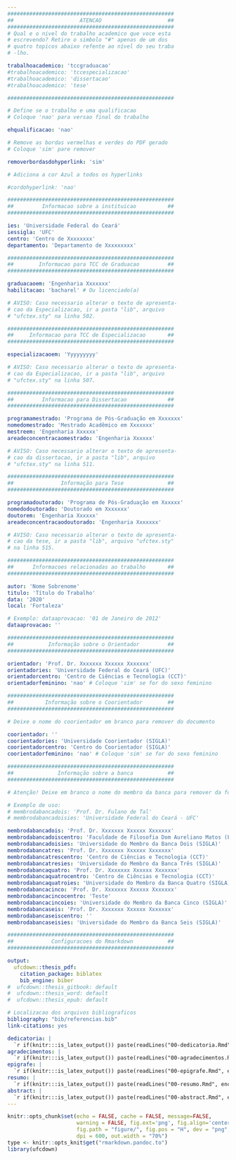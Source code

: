 ```yaml
---
#####################################################
##                     ATENCAO                     ##
#####################################################
# Qual e o nivel do trabalho academico que voce esta 
# escrevendo? Retire o simbolo "#" apenas de um dos 
# quatro topicos abaixo refente ao nível do seu traba
# -lho.

trabalhoacademico: 'tccgraduacao'
#trabalhoacademico: 'tccespecializacao'
#trabalhoacademico: 'dissertacao'
#trabalhoacademico: 'tese'

#####################################################

# Define se o trabalho e uma qualificacao
# Coloque 'nao' para versao final do trabalho

ehqualificacao: 'nao'

# Remove as bordas vermelhas e verdes do PDF gerado
# Coloque 'sim' pare remover

removerbordasdohyperlink: 'sim' 

# Adiciona a cor Azul a todos os hyperlinks

#cordohyperlink: 'nao'

#####################################################
##         Informacao sobre a instituicao          ##
#####################################################

ies: 'Universidade Federal do Ceará'
iessigla: 'UFC'
centro: 'Centro de Xxxxxxxx'
departamento: 'Departamento de Xxxxxxxxx'

#####################################################
##        Informacao para TCC de Graduacao         ##
#####################################################

graduacaoem: 'Engenharia Xxxxxxx'
habilitacao: 'bacharel' # Ou licenciado(a)

# AVISO: Caso necessario alterar o texto de apresenta-
# cao da Especializacao, ir a pasta "lib", arquivo 
# "ufctex.sty" na linha 502.

#####################################################
##     Informacao para TCC de Especializacao       ##
#####################################################

especializacaoem: 'Yyyyyyyyy'

# AVISO: Caso necessario alterar o texto de apresenta-
# cao da Especializacao, ir a pasta "lib", arquivo 
# "ufctex.sty" na linha 507.

#####################################################
##         Informacao para Dissertacao             ##
#####################################################

programamestrado: 'Programa de Pós-Graduação em Xxxxxxx'
nomedomestrado: 'Mestrado Acadêmico em Xxxxxxx'
mestreem: 'Engenharia Xxxxxx'
areadeconcentracaomestrado: 'Engenharia Xxxxxx'

# AVISO: Caso necessario alterar o texto de apresenta-
# cao da dissertacao, ir a pasta "lib", arquivo 
# "ufctex.sty" na linha 511.

#####################################################
##               Informação para Tese              ##
#####################################################

programadoutorado: 'Programa de Pós-Graduação em Xxxxxx'
nomedodoutorado: 'Doutorado em Xxxxxxx'
doutorem: 'Engenharia Xxxxxx'
areadeconcentracaodoutorado: 'Engenharia Xxxxxxx'

# AVISO: Caso necessario alterar o texto de apresenta-
# cao da tese, ir a pasta "lib", arquivo "ufctex.sty" 
# na linha 515.

#####################################################
##      Informacoes relacionadas ao trabalho       ##
#####################################################

autor: 'Nome Sobrenome'
titulo: 'Título do Trabalho'
data: '2020'
local: 'Fortaleza'

# Exemplo: dataaprovacao: '01 de Janeiro de 2012'
dataaprovacao: ''

#####################################################
##           Informação sobre o Orientador         ##
#####################################################

orientador: 'Prof. Dr. Xxxxxxx Xxxxxx Xxxxxxx'
orientadories: 'Universidade Federal do Ceará (UFC)'
orientadorcentro: 'Centro de Ciências e Tecnologia (CCT)'
orientadorfeminino: 'nao' # Coloque 'sim' se for do sexo feminino

#####################################################
##          Informação sobre o Coorientador        ##
#####################################################

# Deixe o nome do coorientador em branco para remover do documento

coorientador: ''
coorientadories: 'Universidade Coorientador (SIGLA)'
coorientadorcentro: 'Centro do Coorientador (SIGLA)'
coorientadorfeminino: 'nao' # Coloque 'sim' se for do sexo feminino

#####################################################
##              Informação sobre a banca           ##
#####################################################

# Atenção! Deixe em branco o nome do membro da banca para remover da folha de aprovacao

# Exemplo de uso:
# membrodabancadois: 'Prof. Dr. Fulano de Tal'
# membrodabancadoisies: 'Universidade Federal do Ceará - UFC'

membrodabancadois: 'Prof. Dr. Xxxxxxx Xxxxxx Xxxxxxx'
membrodabancadoiscentro: 'Faculdade de Filosofia Dom Aureliano Matos (FAFIDAM)'
membrodabancadoisies: 'Universidade do Membro da Banca Dois (SIGLA)'
membrodabancatres: 'Prof. Dr. Xxxxxxx Xxxxxx Xxxxxxx'
membrodabancatrescentro: 'Centro de Ciências e Tecnologia (CCT)'
membrodabancatresies: 'Universidade do Membro da Banca Três (SIGLA)'
membrodabancaquatro: 'Prof. Dr. Xxxxxxx Xxxxxx Xxxxxxx'
membrodabancaquatrocentro: 'Centro de Ciências e Tecnologia (CCT)'
membrodabancaquatroies: 'Universidade do Membro da Banca Quatro (SIGLA)'
membrodabancacinco: 'Prof. Dr. Xxxxxxx Xxxxxx Xxxxxxx'
membrodabancacincocentro: 'Teste'
membrodabancacincoies: 'Universidade do Membro da Banca Cinco (SIGLA)'
membrodabancaseis: 'Prof. Dr. Xxxxxxx Xxxxxx Xxxxxxx'
membrodabancaseiscentro: ''
membrodabancaseisies: 'Universidade do Membro da Banca Seis (SIGLA)'

#####################################################
##            Configuracoes do Rmarkdown           ##
#####################################################

output: 
  ufcdown::thesis_pdf:
    citation_package: biblatex
    bib_engine: biber
#  ufcdown::thesis_gitbook: default
#  ufcdown::thesis_word: default
#  ufcdown::thesis_epub: default

# Localizacao dos arquivos bibliograficos
bibliography: "bib/referencias.bib"
link-citations: yes

dedicatoria: |
  `r if(knitr:::is_latex_output()) paste(readLines("00-dedicatoria.Rmd", encoding = "UTF-8"), collapse = '\n  ')`
agradecimentos: |
  `r if(knitr:::is_latex_output()) paste(readLines("00-agradecimentos.Rmd", encoding = "UTF-8"), collapse = '\n  ')`
epigrafe: |
  `r if(knitr:::is_latex_output()) paste(readLines("00-epigrafe.Rmd", encoding = "UTF-8"), collapse = '\n  ')`
resumo: |
  `r if(knitr:::is_latex_output()) paste(readLines("00-resumo.Rmd", encoding = "UTF-8"), collapse = '\n  ')`
abstract: |
  `r if(knitr:::is_latex_output()) paste(readLines("00-abstract.Rmd", encoding = "UTF-8"), collapse = '\n  ')`
---
```


```r
knitr::opts_chunk$set(echo = FALSE, cache = FALSE, message=FALSE, 
                      warning = FALSE, fig.ext='png', fig.align='center', 
                      fig.path = "figure/", fig.pos = "H", dev = "png", 
                      dpi = 600, out.width = "70%")
type <- knitr::opts_knit$get("rmarkdown.pandoc.to")
library(ufcdown)
```

<!-- The {.unnumbered} option means that the introduction will be 
"Chapter 0." You can also use {-} for no numbers
on chapters.
-->
